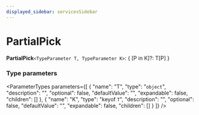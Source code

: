 ```yaml
---
displayed_sidebar: servicesSidebar
---
```



# PartialPick

 **PartialPick**`<TypeParameter T, TypeParameter K>`: &#123; [P in K]?: T[P] &#125;

### Type parameters

<ParameterTypes parameters={[
  {
    "name": "T",
    "type": "`object`",
    "description": "",
    "optional": false,
    "defaultValue": "",
    "expandable": false,
    "children": []
  },
  {
    "name": "K",
    "type": "keyof `T`",
    "description": "",
    "optional": false,
    "defaultValue": "",
    "expandable": false,
    "children": []
  }
]} />
